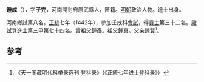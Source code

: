 '''鍾成'''（{{bd|1413年||？}}），字'''子完'''，河南開封府原武縣人，匠籍。[[明朝|明朝]]政治人物。進士出身。

河南鄉試第八名。[[正统_(年号)|正統]]七年（1442年），參加壬戌科[[會試|會試]]，得[[貢士|貢士]]第三十二名。[[殿試|殿試]]登[[進士|進士]]第三甲第七十四名。曾祖父[[鍾泰|鍾泰]]。祖父[[鍾真|鍾真]]。父亲[[鍾賢|鍾賢]]<ref>《天一阁藏明代科举录选刊·登科录》（《正統七年进士登科录》）</ref>。

==参考==
{{reflist}}
{{明朝人物小作品}}
{{正統七年壬戌科殿試金榜}}